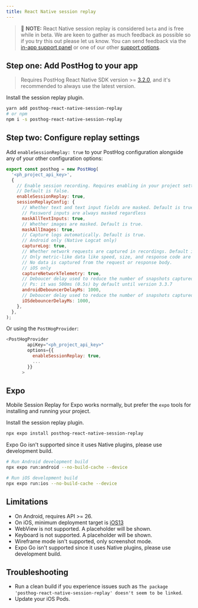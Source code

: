```yaml
---
title: React Native session replay
---
```


> 🚧 **NOTE:** React Native session replay is considered `beta` and is free while in beta. We are keen to gather as much feedback as possible so if you try this out please let us know. You can send feedback via the [in-app support panel](https://us.posthog.com#panel=support%3Afeedback%3Asession_replay%3Alow) or one of our other [support options](/docs/support-options).

## Step one: Add PostHog to your app


<ReactNativeInstall />

> Requires PostHog React Native SDK version >= [3.2.0](https://github.com/PostHog/posthog-js-lite/releases), and it's recommended to always use the latest version.

Install the session replay plugin.

```bash
yarn add posthog-react-native-session-replay
# or npm
npm i -s posthog-react-native-session-replay
```

## Step two: Configure replay settings

Add `enableSessionReplay: true` to your PostHog configuration alongside any of your other configuration options:

```js
export const posthog = new PostHog(
  '<ph_project_api_key>',
  {
    // Enable session recording. Requires enabling in your project settings as well.
    // Default is false.
    enableSessionReplay: true,
    sessionReplayConfig: {
      // Whether text and text input fields are masked. Default is true.
      // Password inputs are always masked regardless
      maskAllTextInputs: true,
      // Whether images are masked. Default is true.
      maskAllImages: true,
      // Capture logs automatically. Default is true.
      // Android only (Native Logcat only)
      captureLog: true,
      // Whether network requests are captured in recordings. Default is true
      // Only metric-like data like speed, size, and response code are captured.
      // No data is captured from the request or response body.
      // iOS only
      captureNetworkTelemetry: true,
      // Deboucer delay used to reduce the number of snapshots captured and reduce performance impact. Default is 1000ms
      // Ps: it was 500ms (0.5s) by default until version 3.3.7
      androidDebouncerDelayMs: 1000,
      // Deboucer delay used to reduce the number of snapshots captured and reduce performance impact. Default is 1000ms
      iOSdebouncerDelayMs: 1000,
    },
  },
);
```

Or using the `PostHogProvider`:

```js
<PostHogProvider
        apiKey="<ph_project_api_key>"
        options={{
          enableSessionReplay: true,
          ...
        }}
      >
```

## Expo

Mobile Session Replay for Expo works normally, but prefer the `expo` tools for installing and running your project.

Install the session replay plugin.

```bash
npx expo install posthog-react-native-session-replay
```

Expo Go isn't supported since it uses Native plugins, please use development build.

```bash
# Run Android development build 
npx expo run:android --no-build-cache --device

# Run iOS development build 
npx expo run:ios --no-build-cache --device
```

## Limitations

- On Android, requires API >= 26.
- On iOS, minimum deployment target is [iOS13](/docs/libraries/ios)
- WebView is not supported. A placeholder will be shown.
- Keyboard is not supported. A placeholder will be shown.
- Wireframe mode isn't supported, only screenshot mode.
- Expo Go isn't supported since it uses Native plugins, please use development build.

## Troubleshooting

- Run a clean build if you experience issues such as `The package 'posthog-react-native-session-replay' doesn't seem to be linked`.
- Update your iOS Pods.